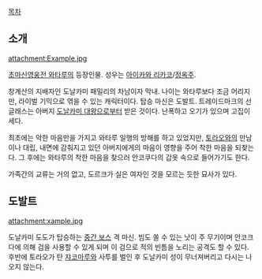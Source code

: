 [[목차]]
== 소개 ==
attachment:Example.jpg

[[초마신영웅전 와타루]]의 등장인물. 성우는 [[아이카와 리카코]]/[[정옥주]].

창계산의 지배자인 도날카미 패밀리의 차남이자 막내. 나이는 와타루보다 조금 어리지만, 라이벌 기믹으로 엮을 수 있는 캐릭터이다. 탑승 마신은 도발트. 트레이드마크의 선글래스는 아버지 [[도날카미 대왕]]으로부터 받은 것이다. 난폭하고 오기가 있으며 고집이 세다.

최초에는 악한 마음만을 가지고 와타루 일행의 방해를 하고 있었지만, [[토라오]]와의 만남이나 대립, 내면에 감춰지고 있던 아버지에게의 마음이 영향을 주어 착한 마음을 되찾는다. 그 후에는 와타루의 착한 마음을 찾으러 안코쿠다의 갑옷 속으로 들어가기도 한다. 

가족간의 교류는 거의 없고, 도르크가 실은 여자인 것을 모르는 듯한 묘사가 있다.

== 도발트 ==
attachment:xample.jpg

도날카미 도도가 탑승하는 [[중간 보스]] 격 마신. 빔도 쏠 수 있는 낫이 주 무기이며 안코크다에 의해 검을 사용할 수 있게 되며 이 검으로 적의 빈틈을 노리는 공격도 할 수 있다. 후반에 토라오가 탄 [[쟈코마루]]와 사투를 벌인 후 도날카미 성이 무너져버리고 다시는 나오지 않는다. 
 
